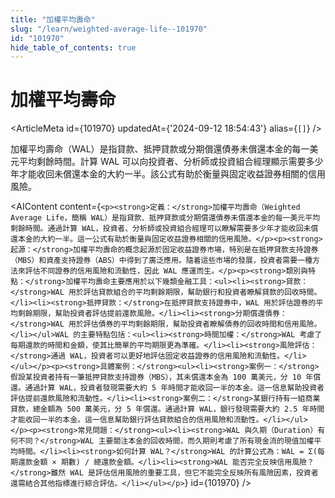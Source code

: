 ```yaml
---
title: "加權平均壽命"
slug: "/learn/weighted-average-life--101970"
id: "101970"
hide_table_of_contents: true
---
```



# 加權平均壽命

<ArticleMeta id={101970} updatedAt={'2024-09-12 18:54:43'} alias={`[]`} />
<div className='border-solid border-b border-t-0 my-4 border-[var(--ifm-color-gray-300)]' />

加權平均壽命（WAL）是指貸款、抵押貸款或分期償還債券未償還本金的每一美元平均剩餘時間。計算 WAL 可以向投資者、分析師或投資組合經理顯示需要多少年才能收回未償還本金的大約一半。該公式有助於衡量與固定收益證券相關的信用風險。

<AIContent content={`<p><strong>定義：</strong>加權平均壽命（Weighted Average Life，簡稱 WAL）是指貸款、抵押貸款或分期償還債券未償還本金的每一美元平均剩餘時間。通過計算 WAL，投資者、分析師或投資組合經理可以瞭解需要多少年才能收回未償還本金的大約一半。這一公式有助於衡量與固定收益證券相關的信用風險。</p><p><strong>起源：</strong>加權平均壽命的概念起源於固定收益證券市場，特別是在抵押貸款支持證券（MBS）和資產支持證券（ABS）中得到了廣泛應用。隨着這些市場的發展，投資者需要一種方法來評估不同證券的信用風險和流動性，因此 WAL 應運而生。</p><p><strong>類別與特點：</strong>加權平均壽命主要應用於以下幾類金融工具：<ul><li><strong>貸款：</strong>WAL 用於評估貸款組合的平均剩餘期限，幫助銀行和投資者瞭解貸款的回收時間。</li><li><strong>抵押貸款：</strong>在抵押貸款支持證券中，WAL 用於評估證券的平均剩餘期限，幫助投資者評估提前還款風險。</li><li><strong>分期償還債券：</strong>WAL 用於評估債券的平均剩餘期限，幫助投資者瞭解債券的回收時間和信用風險。</li></ul>WAL 的主要特點包括：<ul><li><strong>時間加權：</strong>WAL 考慮了每期還款的時間和金額，使其比簡單的平均期限更為準確。</li><li><strong>風險評估：</strong>通過 WAL，投資者可以更好地評估固定收益證券的信用風險和流動性。</li></ul></p><p><strong>具體案例：</strong><ul><li><strong>案例一：</strong>假設某投資者持有一筆抵押貸款支持證券（MBS），其未償還本金為 100 萬美元，分 10 年償還。通過計算 WAL，投資者發現需要大約 5 年時間才能收回一半的本金。這一信息幫助投資者評估提前還款風險和流動性。</li><li><strong>案例二：</strong>某銀行持有一組商業貸款，總金額為 500 萬美元，分 5 年償還。通過計算 WAL，銀行發現需要大約 2.5 年時間才能收回一半的本金。這一信息幫助銀行評估貸款組合的信用風險和流動性。</li></ul></p><p><strong>常見問題：</strong><ul><li><strong>WAL 與久期（Duration）有何不同？</strong>WAL 主要關注本金的回收時間，而久期則考慮了所有現金流的現值加權平均時間。</li><li><strong>如何計算 WAL？</strong>WAL 的計算公式為：WAL = Σ(每期還款金額 × 期數) / 總還款金額。</li><li><strong>WAL 能否完全反映信用風險？</strong>雖然 WAL 是評估信用風險的重要工具，但它不能完全反映所有風險因素，投資者還需結合其他指標進行綜合評估。</li></ul></p>`} id={101970} />
